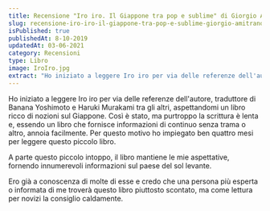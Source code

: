 ```yaml
---
title: Recensione "Iro iro. Il Giappone tra pop e sublime" di Giorgio Amitrano
slug: recensione-iro-iro-il-giappone-tra-pop-e-sublime-giorgio-amitrano
isPublished: true
publishedAt: 8-10-2019
updatedAt: 03-06-2021
category: Recensioni
type: Libro
image: IroIro.jpg
extract: "Ho iniziato a leggere Iro iro per via delle referenze dell'autore, traduttore di Banana Yoshimoto e Haruki Murakami tra gli altri, aspettandomi un libro ricco di nozioni sul Giappone. Così è stato, ma purtroppo la scrittura è lenta e, essendo un libro che fornisce informazioni di continuo senza trama o altro, annoia facilmente. Per questo motivo ho impiegato ben quattro mesi per leggere questo piccolo libro. A parte questo piccolo intoppo, il libro mantiene le mie aspettative, fornendo innumerevoli informazioni sul paese del sol levante. Ero già a conoscenza di molte di esse e credo che una persona più esperta o informata di me troverà questo libro piuttosto scontato, ma come lettura per novizi la consiglio caldamente."
---
```


<Book slug="iro-iro-il-giappone-tra-pop-e-sublime" />

Ho iniziato a leggere Iro iro per via delle referenze dell'autore, traduttore di Banana Yoshimoto e Haruki Murakami tra gli altri, aspettandomi un libro ricco di nozioni sul Giappone. Così è stato, ma purtroppo la scrittura è lenta e, essendo un libro che fornisce informazioni di continuo senza trama o altro, annoia facilmente. Per questo motivo ho impiegato ben quattro mesi per leggere questo piccolo libro.

A parte questo piccolo intoppo, il libro mantiene le mie aspettative, fornendo innumerevoli informazioni sul paese del sol levante.

Ero già a conoscenza di molte di esse e credo che una persona più esperta o informata di me troverà questo libro piuttosto scontato, ma come lettura per novizi la consiglio caldamente.
